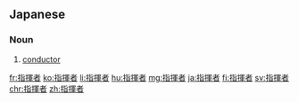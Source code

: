 ==Japanese==
{{ja-kanjitab|し|き|しゃ|yomi=o}}

===Noun===
{{ja-noun|しきしゃ}}

# [[conductor]] {{gloss|one who conducts a musical performance}}

[[fr:指揮者]]
[[ko:指揮者]]
[[li:指揮者]]
[[hu:指揮者]]
[[mg:指揮者]]
[[ja:指揮者]]
[[fi:指揮者]]
[[sv:指揮者]]
[[chr:指揮者]]
[[zh:指揮者]]
